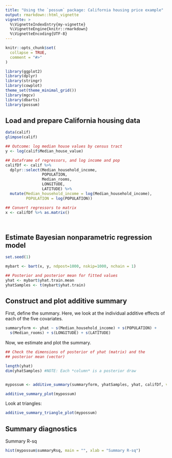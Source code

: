 ```yaml
---
title: "Using the `possum` package: California housing price example"
output: rmarkdown::html_vignette
vignette: >
  %\VignetteIndexEntry{my-vignette}
  %\VignetteEngine{knitr::rmarkdown}
  %\VignetteEncoding{UTF-8}
---
```


```r
knitr::opts_chunk$set(
  collapse = TRUE,
  comment = "#>"
)
```

```r
library(ggplot2)
library(dplyr)
library(stringr)
library(cowplot)
theme_set(theme_minimal_grid())
library(mgcv)
library(dbarts)
library(possum)


```

## Load and prepare California housing data

```r
data(calif)
glimpse(calif)

## Outcome: log median house values by census tract
y <- log(calif$Median_house_value) 

## Dataframe of regressors, and log income and pop
califDf <- calif %>%
  dplyr::select(Median_household_income,
                POPULATION,
                Median_rooms,
                LONGITUDE,
                LATITUDE) %>%
  mutate(Median_household_income = log(Median_household_income),
         POPULATION = log(POPULATION))

## Convert regressors to matrix
x <- califDf %>% as.matrix()




```

## Estimate Bayesian nonparametric regression model

```r

set.seed(1)

mybart <- bart(x, y, ndpost=1000, nskip=1000, nchain = 1)

## Posterior and posterior mean for fitted values
yhat <- mybart$yhat.train.mean
yhatSamples <- t(mybart$yhat.train)


```

## Construct and plot additive summary

First, define the summary. Here, we look at the individual additive effects of
each of the five covariates.

```r
summaryform <- yhat ~ s(Median_household_income) + s(POPULATION) +
  s(Median_rooms) + s(LONGITUDE) + s(LATITUDE)

```

Now, we estimate and plot the summary.

```r
## Check the dimensions of posterior of yhat (matrix) and the
## posterior mean (vector)

length(yhat)
dim(yhatSamples) #NOTE: Each *column* is a posterior draw


mypossum <- additive_summary(summaryform, yhatSamples, yhat, califDf, verbose=TRUE)

additive_summary_plot(mypossum)

```

Look at triangles:

```r

additive_summary_triangle_plot(mypossum)

```


## Summary diagnostics

Summary R-sq

```r
hist(mypossum$summaryRsq, main = "", xlab = "Summary R-sq")
```

<!-- comment -->


[possum]: https://www.tandfonline.com/doi/abs/10.1080/10618600.2020.1796684?journalCode=ucgs20
[sw]: https://spencerwoody.github.io/
